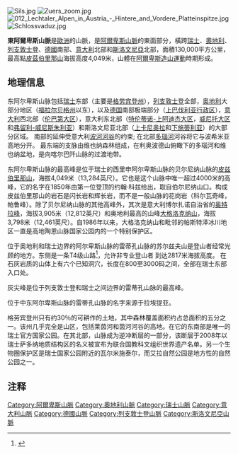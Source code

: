 {{Infobox mountain range
| name=東阿爾卑斯山脈
| other_name=
| other_name1=
| photo=Tschierva glacier rework.jpg
| photo_caption=東阿爾卑斯山脈
| country=瑞士
|country1=奧地利
|country2=[[列支敦士登|列支敦士登]]
|country3=德國
|country4=意大利
|country5=[[斯洛文尼亞|斯洛文尼亞]]
|region_type=
| region=
| parent=阿爾卑斯山脈
| border=Wienerwald
| border1=Transdanubian hills
| border2=Dinaric Alps
|border3=Venetian Plain
|border4 = Po plain
|border5 = Western Alps
| area_km2 = 130000
| area_note = <ref>{{cite book|title=The Alps|first=Friedrich|last=Umlauft|page=266|publisher=K. Paul, Trench & Company|year=1889}}</ref>
| geology= 
| period= 
| orogeny=[[阿爾卑斯造山運動|阿爾卑斯造山運動]]
| highest=[[皮茲伯里那山|皮茲伯里那山]]
| elevation_m=4049
| lat_d=46|lat_m=22|lat_s=56.6|lat_NS=N
| long_d=9|long_m=54|long_s=29.2|long_EW=E
| map_image=Alps - EastWest.JPG 
| map_caption=Delimitation of Western and Eastern Alps
| range_lat_d=46|range_lat_m=34.5|range_lat_NS=N
| range_long_d=12|range_long_m=13.9|range_long_EW=E
}}
[[Image:Sils.jpg|thumb]]
[[Image:Zuers_zoom.jpg|thumb]]
[[Image:012_Lechtaler_Alpen_in_Austria_-_Hintere_and_Vordere_Platteinspitze.jpg|thumb]]
[[Image:Schlossvaduz.jpg|thumb]]

'''東阿爾卑斯山脈'''是[[歐洲|歐洲]]的山脈，是[[阿爾卑斯山脈|阿爾卑斯山脈]]的東面部分，橫跨[[瑞士|瑞士]]、[[奧地利|奧地利]]、[[列支敦士登|列支敦士登]]、[[德國|德國]]南部、[[意大利|意大利]]北部和[[斯洛文尼亞|斯洛文尼亞]]北部，面積130,000平方公里，最高點[[皮茲伯里那山|皮茲伯里那山]]海拔高度4,049米，山體在[[阿爾卑斯造山運動|阿爾卑斯造山運動]]時期形成。

== 地理信息 ==
东阿尔卑斯山脉包括[[瑞士|瑞士]]东部（主要是[[格勞賓登州|格劳宾登州]]），[[列支敦斯登|列支敦士登]]全部，[[奥地利|奥地利]]大部分地区（[[福拉尔贝格州|福拉尔贝格州]]以东），以及[[德国|德国]]南部极端部分（[[上巴伐利亚行政区|上巴伐利亚行政区]]），[[意大利|意大利]]西北部（[[伦巴第大区|伦巴第大区]]），意大利东北部（[[特伦蒂诺-上阿迪杰大区|特伦蒂诺-上阿迪杰大区]]，[[威尼托大区|威尼托大区]]和[[弗留利-威尼斯朱利亚大区|弗留利-威尼斯朱利亚]]）和斯洛文尼亚北部（[[上卡尼奧拉|上卡尼奥拉]]和[[下施蒂利亞|下施蒂利亚]]）的大部分区域。 南部的延伸受意大利[[波河河谷|波河河谷]]的约束; 在北部[[多瑙河|多瑙河]]河谷将它与波希米亚高地分开。 最东端的支脉由维也纳森林组成，在利奥波德山俯瞰下的多瑙河和维也纳盆地，是向喀尔巴阡山脉的过渡地带。

东阿尔卑斯山脉的最高峰是位于瑞士的西里申阿尔卑斯山脉的贝尔尼纳山脉的[[皮兹伯里那山|皮兹伯里那山]]，海拔4,049米（13,284英尺）。它也是这个山脉中唯一超过4000米的高峰，它的名字在1850年由第一位登顶的约翰·科兹给出，取自伯尔尼纳山口。构成皮兹伯里那山的岩石是闪长岩和辉长岩，而不是一般山脉的花岗岩（科尔瓦奇峰，帕鲁峰）。除了贝尔尼纳山脉的其他高峰外，其次是意大利博尔扎诺自治省的[[奥特拉峰|奥特拉峰]]，海拔3,905米（12,812英尺）和奥地利最高的山峰[[大格洛克纳山|大格洛克纳山]]，海拔3,798米（12,461英尺）。自1986年以来，大格洛克纳山和毗邻的帕斯特泽冰川地区一直是高地陶恩山脉国家公园内的一个特别保护区。

位于奥地利和瑞士边界的阿尔卑斯山脉的雷蒂孔山脉的苏尔兹夫山是登山者经常光顾的地方。东侧是一条T4级山路<ref>{{Cite news|url=http://en.graubuenden.ch/hiking-switzerland/hiking-trails.html|title=Hiking Trails: Graubünden|newspaper=Graubünden Tourism|accessdate=2018-06-27|language=en|archive-url=https://web.archive.org/web/20110515064604/http://en.graubuenden.ch/hiking-switzerland/hiking-trails.html|archive-date=2011-05-15|dead-url=yes}}</ref>，允许非专业登山者<!-- non-climbers -->到达2817米海拔高度。 在石灰岩质的山体上有六个已知洞穴，长度在800至3000码之间，全部在瑞士东部入口处。

灰尖峰是位于列支敦士登和瑞士之间边界的雷蒂孔山脉的最高峰。

位于中东阿尔卑斯山脉的雷蒂孔山脉的名字来源于拉埃提亚。

格劳宾登州只有约30％的可耕作的土地，其中森林覆盖面积约占总面积的五分之一。该州几乎完全是山区，包括莱茵河和茵河河谷的高地。在它的东南部是唯一的瑞士官方国家公园。在其北部，山脉成为逆冲断层的一部分，该断层于2008年以瑞士萨多纳地质结构区的名义被宣布为联合国教科文组织世界遗产名单。另一个生物圈保护区是瑞士国家公园附近的瓦尔米施泰尔，而艾拉自然公园是地方性的自然公园之一。

== 注释 ==
{{Reflist|2}}


[[Category:阿爾卑斯山脈|Category:阿爾卑斯山脈]]
[[Category:奧地利山脈|Category:奧地利山脈]]
[[Category:瑞士山脈|Category:瑞士山脈]]
[[Category:意大利山脈|Category:意大利山脈]]
[[Category:德國山脈|Category:德國山脈]]
[[Category:列支敦士登山脈|Category:列支敦士登山脈]]
[[Category:斯洛文尼亞山脈|Category:斯洛文尼亞山脈]]